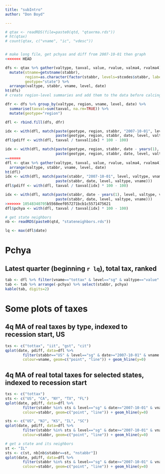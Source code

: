 ```yaml
---
title: "subIntro"
author: "Don Boyd"

---
```


```r
# qtax <- readRDS(file=paste0(qtd, "qtaxrma.rds"))
# ht(qtax)
# count(qtax, c("vname", "ic", "vdesc"))


# make long file, get pchyas and diff from 2007-10-01 then graph
<<<<<<< HEAD

dfs <- qtax %>% gather(valtype, taxval, value, rvalue, valma4, rvalma4) %>%
  mutate(stname=getstname(stabbr), 
         region=as.character(factor(stabbr, levels=stcodes$stabbr, labels=stcodes$beargn.name)),
         geotype="state") %>%
  arrange(valtype, stabbr, vname, level, date)
ht(dfs)
# create region-level summaries and add them to the data before calcing pdiff and pchya

dfr <- dfs %>% group_by(valtype, region, vname, level, date) %>%
  summarise(taxval=sum(taxval, na.rm=TRUE)) %>%
  mutate(geotype="region")

dfl <- rbind.fill(dfs, dfr)

idx <- with(dfl, match(paste(geotype, region, stabbr, "2007-10-01", level, valtype, vname),
                       paste(geotype, region, stabbr, date, level, valtype, vname)))
dfl$pdiff <- with(dfl, taxval / taxval[idx] * 100 - 100)

idx <- with(dfl, match(paste(geotype, region, stabbr, date - years(1), level, valtype, vname),
                       paste(geotype, region, stabbr, date, level, valtype, vname)))
=======
dfl <- qtax %>% gather(valtype, taxval, value, rvalue, valma4, rvalma4) %>%
  arrange(valtype, stabbr, vname, level, date)
ht(dfl)
idx <- with(dfl, match(paste(stabbr, "2007-10-01", level, valtype, vname),
                       paste(stabbr, date, level, valtype, vname)))
dfl$pdiff <- with(dfl, taxval / taxval[idx] * 100 - 100)

idx <- with(dfl, match(paste(stabbr, date - years(1), level, valtype, vname),
                       paste(stabbr, date, level, valtype, vname)))
>>>>>>> 10548340705b5568eef057271bcb1c5571475621
dfl$pchya <- with(dfl, taxval / taxval[idx] * 100 - 100)

# get state neighbors
nb <- readRDS(paste0(qtd, "stateneighbors.rds"))

lq <- max(dfl$date)
```


# Pchya
## Latest quarter (beginning `r lq`), total tax, ranked
```r

tab <- dfl %>% filter(vname=="tottax" & level=="sg" & valtype=="value" & date==lq)
tab <- tab %>% arrange(-pchya) %>% select(stabbr, pchya)
kable(tab, digits=2)

```





# Some plots of taxes
## 4q MA of real taxes by type, indexed to recession start, US
```r
txs <- c("tottax", "iit", "gst", "cit")
qplot(date, pdiff, data=dfl %>%
        filter(stabbr=="US" & level=="sg" & date>="2007-10-01" & vname %in% txs & valtype=="rvalma4"),
        colour=vname, geom=c("point", "line")) + geom_hline(y=0)

```


## 4q MA of real total taxes for selected states, indexed to recession start
```r
txs <- c("tottax")
sts <- c("US", "CA", "NY", "TX", "FL")
qplot(date, pdiff, data=dfl %>%
        filter(stabbr %in% sts & level=="sg" & date>="2007-10-01" & vname %in% txs & valtype=="rvalma4"),
        colour=stabbr, geom=c("point", "line")) + geom_hline(y=0)

sts <- c("US", "NJ", "KS", "IL", "SC")
qplot(date, pdiff, data=dfl %>%
        filter(stabbr %in% sts & level=="sg" & date>="2007-10-01" & vname %in% txs & valtype=="rvalma4"),
        colour=stabbr, geom=c("point", "line")) + geom_hline(y=0)

# get a state and its neighbors
st <- "IL"
sts <- c(st, nb[nb$stabbr==st, "nstabbr"])
qplot(date, pdiff, data=dfl %>%
        filter(stabbr %in% sts & level=="sg" & date>="2007-10-01" & vname %in% txs & valtype=="rvalma4"),
        colour=stabbr, geom=c("point", "line")) + geom_hline(y=0)



```

